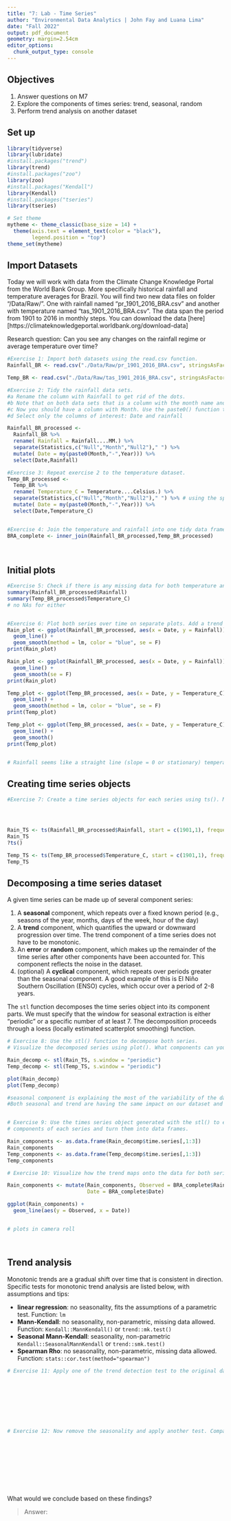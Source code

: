```yaml
---
title: "7: Lab - Time Series"
author: "Environmental Data Analytics | John Fay and Luana Lima"
date: "Fall 2022"
output: pdf_document
geometry: margin=2.54cm
editor_options: 
  chunk_output_type: console
---
```


## Objectives
1. Answer questions on M7
2. Explore the components of times series: trend, seasonal, random
3. Perform trend analysis on another dataset

## Set up

```r

library(tidyverse)
library(lubridate)
#install.packages("trend")
library(trend)
#install.packages("zoo")
library(zoo)
#install.packages("Kendall")
library(Kendall)
#install.packages("tseries")
library(tseries)

# Set theme
mytheme <- theme_classic(base_size = 14) +
  theme(axis.text = element_text(color = "black"), 
        legend.position = "top")
theme_set(mytheme)
```

## Import Datasets

Today we will work with data from the Climate Change Knowledge Portal from the World Bank Group. More specifically historical rainfall and temperature averages for Brazil. You will find two new data files on folder "/Data/Raw/". One with rainfall named "pr_1901_2016_BRA.csv" and another with temperature named "tas_1901_2016_BRA.csv". The data span the period from 1901 to 2016 in monthly steps. You can download the data [here][https://climateknowledgeportal.worldbank.org/download-data]

Research question: Can you see any changes on the rainfall regime or average temperature over time?

```r
#Exercise 1: Import both datasets using the read.csv function.
Rainfall_BR <- read.csv("./Data/Raw/pr_1901_2016_BRA.csv", stringsAsFactors = TRUE)

Temp_BR <- read.csv("./Data/Raw/tas_1901_2016_BRA.csv", stringsAsFactors = TRUE)

#Exercise 2: Tidy the rainfall data sets.
#a Rename the column with Rainfall to get rid of the dots.
#b Note that on both data sets that is a column with the month name and average. Convert it to a Month column by separating the string, i.e., month in one column and the word "Average" on another. Hint: use the separate() function in the pipe.
#c Now you should have a column with Month. Use the paste0() function to paste month and year together and create a date object.
#d Select only the columns of interest: Date and rainfall

Rainfall_BR_processed <-
  Rainfall_BR %>% 
  rename( Rainfall = Rainfall....MM.) %>% 
  separate(Statistics,c("Null","Month","Null2")," ") %>% 
  mutate( Date = my(paste0(Month,"-",Year))) %>% 
  select(Date,Rainfall)

#Exercise 3: Repeat exercise 2 to the temperature dataset.
Temp_BR_processed <-
  Temp_BR %>% 
  rename( Temperature_C = Temperature....Celsius.) %>% 
  separate(Statistics,c("Null","Month","Null2")," ") %>% # using the space to separate 
  mutate( Date = my(paste0(Month,"-",Year))) %>% 
  select(Date,Temperature_C)  


#Exercise 4: Join the temperature and rainfall into one tidy data frame with 3 columns: Date, Rainfall and Temperature.
BRA_complete <- inner_join(Rainfall_BR_processed,Temp_BR_processed)
  
           
```


## Initial plots

```r

#Exercise 5: Check if there is any missing data for both temperature and rainfall series.
summary(Rainfall_BR_processed$Rainfall) 
summary(Temp_BR_processed$Temperature_C)
# no NAs for either 


#Exercise 6: Plot both series over time on separate plots. Add a trend line using geom_smooth(). Can you say something about the trend just by visualizing the data?
Rain_plot <- ggplot(Rainfall_BR_processed, aes(x = Date, y = Rainfall)) +
  geom_line() +
  geom_smooth(method = lm, color = "blue", se = F)
print(Rain_plot)

Rain_plot <- ggplot(Rainfall_BR_processed, aes(x = Date, y = Rainfall)) +
  geom_line() +
  geom_smooth(se = F)
print(Rain_plot)

Temp_plot <- ggplot(Temp_BR_processed, aes(x = Date, y = Temperature_C)) + 
  geom_line() + 
  geom_smooth(method = lm, color = "blue", se = F)
print(Temp_plot)

Temp_plot <- ggplot(Temp_BR_processed, aes(x = Date, y = Temperature_C)) + 
  geom_line() + 
  geom_smooth()
print(Temp_plot)


# Rainfall seems like a straight line (slope = 0 or stationary) temperature is more noticeably increasing over time.


```

## Creating time series objects

```r
#Exercise 7: Create a time series objects for each series using ts(). Make sure you specify the starting point and frequency.




Rain_TS <- ts(Rainfall_BR_processed$Rainfall, start = c(1901,1), frequency = 12)
Rain_TS
?ts()  

Temp_TS <- ts(Temp_BR_processed$Temperature_C, start = c(1901,1), frequency = 12)
Temp_TS

```


## Decomposing a time series dataset

A given time series can be made up of several component series: 

1. A **seasonal** component, which repeats over a fixed known period (e.g., seasons of the year, months, days of the week, hour of the day)
2. A **trend** component, which quantifies the upward or downward progression over time. The trend component of a time series does not have to be monotonic.
3. An **error** or **random** component, which makes up the remainder of the time series after other components have been accounted for. This component reflects the noise in the dataset. 
4. (optional) A **cyclical** component, which repeats over periods greater than the seasonal component. A good example of this is El Niño Southern Oscillation (ENSO) cycles, which occur over a period of 2-8 years.


The `stl` function decomposes the time series object into its component parts. We must specify that the window for seasonal extraction is either "periodic" or a specific number of at least 7. The decomposition proceeds through a loess (locally estimated scatterplot smoothing) function.

```r

# Exercise 8: Use the stl() function to decompose both series. 
# Visualize the decomposed series using plot(). What components can you identify?

Rain_decomp <- stl(Rain_TS, s.window = "periodic")
Temp_decomp <- stl(Temp_TS, s.window = "periodic")

plot(Rain_decomp)
plot(Temp_decomp)

#seasonal component is explaining the most of the variability of the data set for rain 
#Both seasonal and trend are having the same impact on our dataset and remainder (but we don't like remainder) (look at the bars on the right side to see which have the most impact on the variability)


# Exercise 9: Use the times series object generated with the stl() to extract the 
# components of each series and turn them into data frames.

Rain_components <- as.data.frame(Rain_decomp$time.series[,1:3])
Rain_components
Temp_components <- as.data.frame(Temp_decomp$time.series[,1:3])
Temp_components

# Exercise 10: Visualize how the trend maps onto the data for both series

Rain_components <- mutate(Rain_components, Observed = BRA_complete$Rainfall,
                          Date = BRA_complete$Date)

ggplot(Rain_components) +
  geom_line(aes(y = Observed, x = Date)) 


# plots in camera roll 




```


## Trend analysis

Monotonic trends are a gradual shift over time that is consistent in direction. Specific tests for monotonic trend analysis are listed below, with assumptions and tips: 

* **linear regression**: no seasonality, fits the assumptions of a parametric test. Function: `lm`
* **Mann-Kendall**: no seasonality, non-parametric, missing data allowed. Function: `Kendall::MannKendall()` or `trend::mk.test()`
* **Seasonal Mann-Kendall**: seasonality, non-parametric `Kendall::SeasonalMannKendall` or `trend::smk.test()`
* **Spearman Rho**: no seasonality, non-parametric, missing data allowed. Function: `stats::cor.test(method="spearman")`


```r

# Exercise 11: Apply one of the trend detection test to the original data set. Remember that the data has seasonal component, which test can be applied in this case?









# Exercise 12: Now remove the seasonality and apply another test. Compare the results with what you obtained on Exercise 9.











```

What would we conclude based on these findings? 

> Answer:


